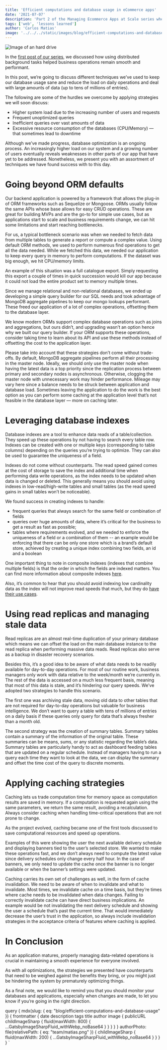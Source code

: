 ```yaml
---
title: 'Efficient computations and database usage in eCommerce apps'
date: '2021-07-07'
description: 'Part 2 of the Managing Ecommerce Apps at Scale series where we discuss how we made computations more efficient and improved database usage'
tags: ['web', 'lessons learned']
author: 'Carlos Matias'
image: '../../../static/images/blog/efficient-computations-and-database-usage/header.jpeg'
---
```



<Image
  src="blog/efficient-computations-and-database-usage/header.jpeg"
  alt="Image of an hard drive"
  caption="Photo by benjamin lehman on Unsplash"
/>

In the [first post of our series](/blog/distributed-background-jobs), we discussed how using distributed background tasks helped business operations remain smooth and performant.

In this post, we’re going to discuss different techniques we’ve used to keep our database usage sane and reduce the load on daily operations and deal with large amounts of data (up to tens of millions of entries).

The following are some of the hurdles we overcome by applying strategies we will soon discuss:

- Higher system load due to the increasing number of users and requests
- Frequent unoptimized queries
- Inefficient queries over vast amounts of data
- Excessive resource consumption of the databases (CPU/Memory) — that sometimes lead to downtime

Although we’ve made progress, database optimization is an ongoing process. An increasingly higher load on our system and a growing number of users eventually reveals weaknesses in other parts of our app that have yet to be addressed. Nonetheless, we present you with an assortment of techniques we have found success with to this day.

# Going beyond ORM defaults

Our backend application is powered by a framework that allows the plug-in of ORM frameworks such as Sequelize or Mongoose. ORMs usually follow the same APIs whose base allows for easy CRUD operations. These are great for building MVPs and are the go-to for simple use cases, but as applications start to scale and business requirements change, we can hit some limitations and start reaching bottlenecks.

For us, a typical bottleneck scenario was when we needed to fetch data from multiple tables to generate a report or compute a complex value. Using default ORM methods, we used to perform numerous find operations to get all the data needed. While we fetched this data, we needed our application to keep every query in memory to perform computations. If the dataset was big enough, we hit CPU/memory limits.

An example of this situation was a full catalogue export. Simply requesting this export a couple of times in quick succession would kill our app because it could not load the entire product set to memory multiple times.

Since we manage relational and non-relational databases, we ended up developing a simple query builder for our SQL needs and took advantage of MongoDB aggregate pipelines to keep our mongo lookups performant. These freed our application of a lot of complex operations, offsetting them to the database layer.

We know modern ORMs support complex database operations such as joins and aggregations, but ours didn’t, and upgrading wasn’t an option hence why we built our query builder. If your ORM supports these operations, consider taking time to learn about its API and use these methods instead of offsetting the cost to the application layer.

Please take into account that these strategies don’t come without trade-offs. By default, MongoDB aggregate pipelines perform all their processing in the master node. Ideally, we should only use the master node when having the latest data is a top priority since the replication process between primary and secondary nodes is asynchronous. Otherwise, clogging the master node with unnecessary work may hinder performance. Mileage may vary here since a balance needs to be struck between application and database load. Sometimes leaving the application to do the work is the best option as you can perform some caching at the application level that’s not feasible in the database layer — more on caching later.

# Leveraging database indexes

Database indexes are a tool to enhance data reads of a table/collection. They speed up these operations by not having to search every table row. Indexes can be created with one or multiple keys (corresponding to table columns) depending on the queries you’re trying to optimize. They can also be used to guarantee the uniqueness of a field.

Indexes do not come without counterparts. The read speed gained comes at the cost of storage to save the index and additional time when performing data write operations, as the index needs to be updated when data is changed or deleted. This generally means you should avoid using indexes in low-read/high-write tables and small tables (as the read speed gains in small tables won’t be noticeable).

We found success in creating indexes to handle:

- frequent queries that always search for the same field or combination of fields
- queries over huge amounts of data, where it’s critical for the business to get a result as fast as possible;
- tables where requirements evolved, and we needed to enforce the uniqueness of a field or a combination of them -- an example would be enforcing that there can be only one store which is a brand’s default store, achieved by creating a unique index combining two fields, an id and a boolean

One important thing to note in composite indexes (indexes that combine multiple fields) is that the order in which the fields are indexed matters. You can find more information about composite indexes [here](https://user3141592.medium.com/single-vs-composite-indexes-in-relational-databases-58d0eb045cbe).

Also, it’s common to hear that you should avoid indexing low cardinality data as the index will not improve read speeds that much, but they do [have their use cases](https://stackoverflow.com/questions/2113181/does-it-make-sense-to-use-an-index-that-will-have-a-low-cardinality).

# Using read replicas and managing stale data

Read replicas are an almost real-time duplication of your primary database which means we can offset the load on the main database instance to the read replica when performing massive data reads. Read replicas also serve as a backup in disaster recovery scenarios.

Besides this, it’s a good idea to be aware of what data needs to be readily available for day-to-day operations. For most of our routine work, business managers only work with data relative to the week/month we’re currently in. The rest of the data is accessed on a much less frequent basis, meaning that most of this data is stale, and it’s hindering our query speeds. We’ve adopted two strategies to handle this scenario.

The first one was archiving stale data, moving old data to other tables that are not required for day-to-day operations but valuable for business intelligence. We don’t want to query a table with tens of millions of entries on a daily basis if these queries only query for data that’s always fresher than a month old.

The second strategy was the creation of summary tables.
Summary tables contain a summary of the information of the original table. These summaries can be means, sums, or any statistic regarding the table’s data. Summary tables are particularly handy to act as dashboard feeding tables that are updated on a regular schedule. Instead of managers having to run a query each time they want to look at the data, we can display the summary and offset the time cost of the query to discrete moments.

# Applying caching strategies

Caching lets us trade computation time for memory space as computation results are saved in memory. If a computation is requested again using the same parameters, we return the same result, avoiding a recalculation. Always consider caching when handling time-critical operations that are not prone to change.

As the project evolved, caching became one of the first tools discussed to save computational resources and speed up operations.

Examples of this were showing the user the next available delivery schedule and displaying banners tied to the user’s selected store. We wanted to make these operations fast, and we don’t always need to compute the latest value since delivery schedules only change every half hour. In the case of banners, we only need to update the cache once the banner is no longer available or when the banner’s settings were updated.

Caching carries its own set of challenges as well, in the form of cache invalidation. We need to be aware of when to invalidate and what to invalidate. Most times, we invalidate cache on a time basis, but they’re times where cache needs to be invalidated when data changes. Failing to correctly invalidate cache can have direct business implications. An example would be not invalidating the next delivery schedule and showing the user a schedule that’s past the current time. That would immediately decrease the user’s trust in the application, so always include invalidation strategies in the acceptance criteria of features where caching is applied.

# In Conclusion

As an application matures, properly managing data-related operations is crucial in maintaining a smooth experience for everyone involved.

As with all optimizations, the strategies we presented have counterparts that need to be weighed against the benefits they bring, or you might just be hindering the system by prematurely optimizing things.

As a final note, we would like to remind you that you should monitor your databases and applications, especially when changes are made, to let you know if you’re going in the right direction.

  query {
    mdx(slug: { eq: "blog/efficient-computations-and-database-usage" }) {
      frontmatter {
        date
        description
        tags
        title
        author
        image {
          publicURL
          childImageSharp {
            fluid(maxWidth: 800) {
              ...GatsbyImageSharpFluid_withWebp_noBase64
            }
          }
        }
      }
    }
    authorPhoto: file(relativePath: { eq: "team/matias.png" }) {
      childImageSharp {
        fluid(maxWidth: 200) {
          ...GatsbyImageSharpFluid_withWebp_noBase64
        }
      }
    }
  }
`
